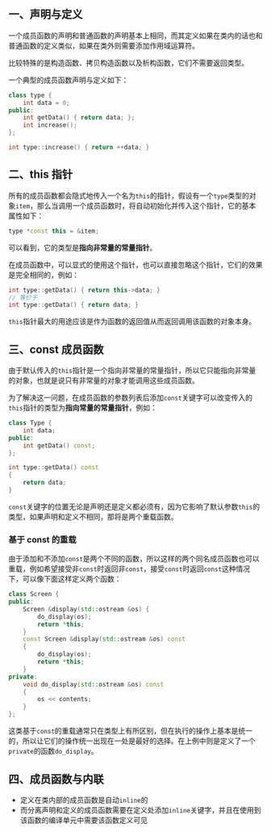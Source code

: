 ## 一、声明与定义

一个成员函数的声明和普通函数的声明基本上相同，而其定义如果在类内的话也和普通函数的定义类似，如果在类外则需要添加作用域运算符。

比较特殊的是构造函数、拷贝构造函数以及析构函数，它们不需要返回类型。

一个典型的成员函数声明与定义如下：

```cpp
class type {
    int data = 0;
public:
    int getData() { return data; };
    int increase();
};

int type::increase() { return ++data; }
```



## 二、this 指针

所有的成员函数都会隐式地传入一个名为`this`的指针，假设有一个`type`类型的对象`item`，那么当调用一个成员函数时，将自动初始化并传入这个指针，它的基本属性如下：

```cpp
type *const this = &item;
```

可以看到，它的类型是**指向非常量的常量指针**。

在成员函数中，可以显式的使用这个指针，也可以直接忽略这个指针，它们的效果是完全相同的，例如：

```cpp
int type::getData() { return this->data; }
// 等价于
int type::getData() { return data; }
```

`this`指针最大的用途应该是作为函数的返回值从而返回调用该函数的对象本身。



## 三、const 成员函数

由于默认传入的`this`指针是一个指向非常量的常量指针，所以它只能指向非常量的对象，也就是说只有非常量的对象才能调用这些成员函数。

为了解决这一问题，在成员函数的参数列表后添加`const`关键字可以改变传入的`this`指针的类型为**指向常量的常量指针**，例如：

```cpp
class Type {
    int data;
public:
    int getData() const;
};

int type::getData() const
{
    return data;
}
```

`const`关键字的位置无论是声明还是定义都必须有，因为它影响了默认参数`this`的类型，如果声明和定义不相同，那将是两个重载函数。

### 基于 const 的重载

由于添加和不添加`const`是两个不同的函数，所以这样的两个同名成员函数也可以重载，例如希望接受非`const`时返回非`const`，接受`const`时返回`const`这种情况下，可以像下面这样定义两个函数：

```cpp
class Screen {
public:
    Screen &display(std::ostream &os) {
        do_display(os);
        return *this;
    }
    const Screen &display(std::ostream &os) const
    {
        do_display(os);
        return *this;
    }
private:
    void do_display(std::ostream &os) const
    {
        os << contents;
    }
};
```

这类基于`const`的重载通常只在类型上有所区别，但在执行的操作上基本是统一的，所以让它们的操作统一出现在一处是最好的选择。在上例中则是定义了一个`private`的函数`do_display`。



## 四、成员函数与内联

- 定义在类内部的成员函数是自动`inline`的
- 而分离声明和定义的成员函数需要在定义处添加`inline`关键字，并且在使用到该函数的编译单元中需要该函数定义可见

